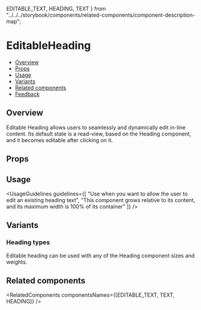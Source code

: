   EDITABLE_TEXT,
  HEADING,
  TEXT
} from "../../../storybook/components/related-components/component-description-map";

<Meta of={EditableHeadingStories} />


# EditableHeading

- [Overview](#overview)
- [Props](#props)
- [Usage](#usage)
- [Variants](#variants)
- [Related components](#related-components)
- [Feedback](#feedback)

## Overview

Editable Heading allows users to seamlessly and dynamically edit in-line content. Its default state is a read-view, based on the <StorybookLink page="Text/Heading">Heading</StorybookLink> component, and it becomes editable after clicking on it.

<Canvas of={EditableHeadingStories.Overview} />

## Props

<PropsTable />

## Usage

<UsageGuidelines
  guidelines={[
    "Use when you want to allow the user to edit an existing heading text",
    "This component grows relative to its content, and its maximum width is 100% of its container"
  ]}
/>

<TipEditableText />

## Variants

### Heading types

Editable heading can be used with any of the <StorybookLink page="Text/Heading">Heading</StorybookLink> component sizes and weights.

<Canvas of={EditableHeadingStories.Types} />

## Related components

<RelatedComponents componentsNames={[EDITABLE_TEXT, TEXT, HEADING]} />
